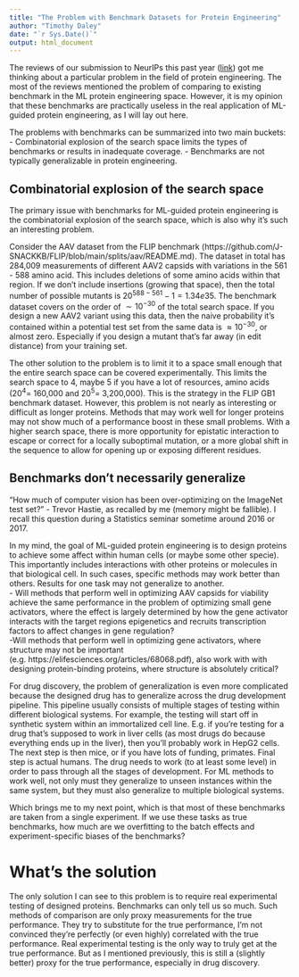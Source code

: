 ```yaml
---
title: "The Problem with Benchmark Datasets for Protein Engineering"
author: "Timothy Daley"
date: "`r Sys.Date()`"
output: html_document
---
```


The reviews of our submission to NeurIPs this past year ([link](https://openreview.net/forum?id=7yO8G3n9zZ)) got me thinking about a particular problem in the field of protein engineering.  The most of the reviews  mentioned the problem of comparing to existing benchmark in the ML protein engineering space.  However, it is my opinion that these benchmarks are practically useless in the real application of ML-guided protein engineering, as I will lay out here.  

The problems with benchmarks can be summarized into two main buckets:
- Combinatorial explosion of the search space limits the types of benchmarks or results in inadequate coverage.
- Benchmarks are not typically generalizable in protein engineering.  


## Combinatorial explosion of the search space

The primary issue with benchmarks for ML-guided protein engineering is the combinatorial explosion of the search space, which is also why it's such an interesting problem.  

Consider the AAV dataset from the FLIP benchmark (https://github.com/J-SNACKKB/FLIP/blob/main/splits/aav/README.md).  The dataset in total has 284,009 measurements of different AAV2 capsids with variations in the 561 - 588 amino acid.  This includes deletions of some amino acids within that region.  If we don't include insertions (growing that space), then the total number of possible mutants is $20^{588 - 561} -1 = 1.34e35$.  The benchmark dataset covers on the order of $\sim 10^{-30}$ of the total search space.  If you design a new AAV2 variant using this data, then the naive probability it's contained within a potential test set from the same data is $\approx 10^{-30}$, or almost zero.  Especially if you design a mutant that's far away (in edit distance) from your training set.  

The other solution to the problem is to limit it to a space small enough that the entire search space can be covered experimentally.  This limits the search space to 4, maybe 5 if you have a lot of resources, amino acids ($20^4 =$ 160,000 and $20^5 =$ 3,200,000).  This is the strategy in the FLIP GB1 benchmark dataset.  However, this problem is not nearly as interesting or difficult as longer proteins.  Methods that may work well for longer proteins may not show much of a performance boost in these small problems.  With a higher search space, there is more opportunity for epistatic interaction to escape or correct for a locally suboptimal mutation, or a more global shift in the sequence to allow for opening up or exposing different residues.  


## Benchmarks don't necessarily generalize

"How much of computer vision has been over-optimizing on the ImageNet test set?" - Trevor Hastie, as recalled by me (memory might be fallible).  I recall this question during a Statistics seminar sometime around 2016 or 2017.  

In my mind, the goal of ML-guided protein engineering is to design proteins to achieve some affect within human cells (or maybe some other specie).  This importantly includes interactions with other proteins or molecules in that biological cell.  In such cases, specific methods may work better than others.  Results for one task may not generalize to another.  
  - Will methods that perform well in optimizing AAV capsids for viability achieve the same performance in the problem of optimizing small gene activators, where the effect is largely determined by how the gene activator interacts with the target regions epigenetics and recruits transcription factors to affect changes in gene regulation?  
  -Will methods that perform well in optimizing gene activators, where structure may not be important (e.g. https://elifesciences.org/articles/68068.pdf), also work with with designing protein-binding proteins, where structure is absolutely critical?
  
For drug discovery, the problem of generalization is even more complicated because the designed drug has to generalize across the drug development pipeline.  This pipeline usually consists of multiple stages of testing within different biological systems.  For example, the testing will start off in synthetic system within an immortalized cell line.  E.g. if you're testing for a drug that's supposed to work in liver cells (as most drugs do because everything ends up in the liver), then you'll probably work in HepG2 cells.  The next step is then mice, or if you have lots of funding, primates.  Final step is actual humans.  The drug needs to work (to at least some level) in order to pass through all the stages of development.  For ML methods to work well, not only must they generalize to unseen instances within the same system, but they must also generalize to multiple biological systems.  

Which brings me to my next point, which is that most of these benchmarks are taken from a single experiment.  If we use these tasks as true benchmarks, how much are we overfitting to the batch effects and experiment-specific biases of the benchmarks?  

# What's the solution

The only solution I can see to this problem is to require real experimental testing of designed proteins.  Benchmarks can only tell us so much.  Such  methods of comparison are only proxy measurements for the true performance.  They try to substitute for the true performance, I'm not convinced they're perfectly (or even highly) correlated with the true performance.  Real experimental testing is the only way to truly get at the true performance.  But as I mentioned previously, this is still a (slightly better) proxy for the true performance, especially in drug discovery.  




